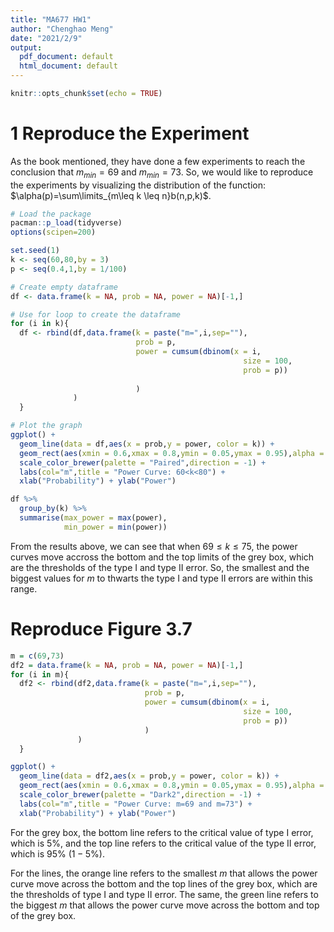 ---
title: "MA677 HW1"
author: "Chenghao Meng"
date: "2021/2/9"
output:
  pdf_document: default
  html_document: default
---

```{r setup, include=FALSE}
knitr::opts_chunk$set(echo = TRUE)
```

# 1 Reproduce the Experiment

As the book mentioned, they have done a few experiments to reach the conclusion that $m_{min}=69$ and $m_{min}=73$. So, we would like to reproduce the experiments by visualizing the distribution of the function: $\alpha(p)=\sum\limits_{m\leq k \leq n}b(n,p,k)$.

```{r}
# Load the package
pacman::p_load(tidyverse)
options(scipen=200)
```

```{r}
set.seed(1)
k <- seq(60,80,by = 3)
p <- seq(0.4,1,by = 1/100)

# Create empty dataframe
df <- data.frame(k = NA, prob = NA, power = NA)[-1,]

# Use for loop to create the dataframe
for (i in k){
  df <- rbind(df,data.frame(k = paste("m=",i,sep=""),
                            prob = p, 
                            power = cumsum(dbinom(x = i,
                                                    size = 100,
                                                    prob = p))
                            
                            )  
              )
  }
```

```{r}
# Plot the graph
ggplot() + 
  geom_line(data = df,aes(x = prob,y = power, color = k)) + 
  geom_rect(aes(xmin = 0.6,xmax = 0.8,ymin = 0.05,ymax = 0.95),alpha = 0.2) + 
  scale_color_brewer(palette = "Paired",direction = -1) +
  labs(col="m",title = "Power Curve: 60<k<80") + 
  xlab("Probability") + ylab("Power")
```

```{r message=FALSE, warning=FALSE}
df %>% 
  group_by(k) %>% 
  summarise(max_power = max(power),
            min_power = min(power))
```

From the results above, we can see that when $69\leq k \leq 75$, the power curves move accross the bottom and the top limits of the grey box, which are the thresholds of the type I and type II error. So, the smallest and the biggest values for $m$ to thwarts the type I and type II errors are within this range.

# Reproduce Figure 3.7

```{r}
m = c(69,73)
df2 = data.frame(k = NA, prob = NA, power = NA)[-1,]
for (i in m){
  df2 <- rbind(df2,data.frame(k = paste("m=",i,sep=""),
                              prob = p, 
                              power = cumsum(dbinom(x = i,
                                                    size = 100,
                                                    prob = p))
                              )  
               )
  }
```


```{r}
ggplot() + 
  geom_line(data = df2,aes(x = prob,y = power, color = k)) + 
  geom_rect(aes(xmin = 0.6,xmax = 0.8,ymin = 0.05,ymax = 0.95),alpha = 0.2) + 
  scale_color_brewer(palette = "Dark2",direction = -1) +
  labs(col="m",title = "Power Curve: m=69 and m=73") + 
  xlab("Probability") + ylab("Power")
```

For the grey box, the bottom line refers to the critical value of type I error, which is 5%, and the top line refers to the critical value of the type II error, which is 95% $(1-5\%)$.

For the lines, the orange line refers to the smallest $m$ that allows the power curve move across the bottom and the top lines of the grey box, which are the thresholds of type I and type II error. The same, the green line refers to the biggest $m$ that allows the power curve move across the bottom and top of the grey box.